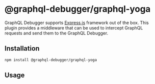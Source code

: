 # @graphql-debugger/graphql-yoga

GraphQL Debugger supports [Express.js](https://expressjs.com/) framework out of the box. This plugin provides a middleware that can be used to intercept GraphQL requests and send them to the GraphQL Debugger.

## Installation

```bash
npm install @graphql-debugger/graphql-yoga
```

## Usage

```ts

```
